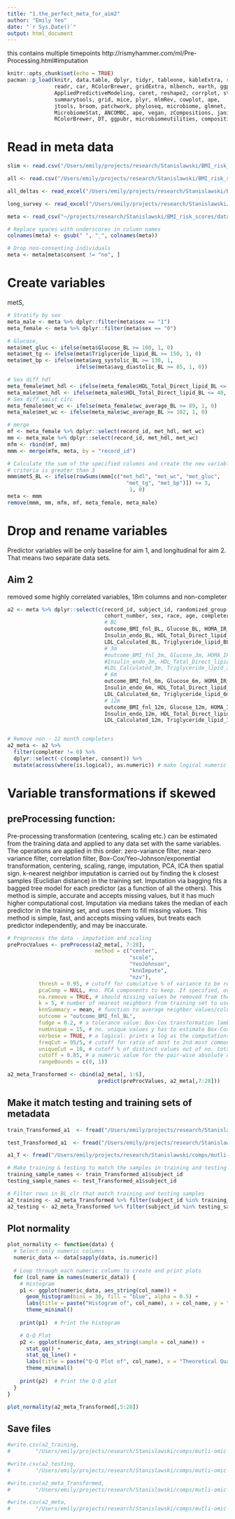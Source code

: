 ```yaml
---
title: "1.the_perfect_meta_for_aim2"
author: "Emily Yeo"
date: "`r Sys.Date()`"
output: html_document
---
```

this contains multiple timepoints
http://rismyhammer.com/ml/Pre-Processing.html#imputation

```r
knitr::opts_chunk$set(echo = TRUE)
pacman::p_load(knitr, data.table, dplyr, tidyr, tableone, kableExtra, readxl,
               readr, car, RColorBrewer, gridExtra, mlbench, earth, ggplot2, 
               AppliedPredictiveModeling, caret, reshape2, corrplot, stringr,
               summarytools, grid, mice, plyr, mlmRev, cowplot, ape,
               jtools, broom, patchwork, phyloseq, microbiome, glmnet, ISLR,
               MicrobiomeStat, ANCOMBC, ape, vegan, zCompositions, janitor,
               RColorBrewer, DT, ggpubr, microbiomeutilities, compositions)
```

# Read in meta data 
```r
slim <- read.csv("/Users/emily/projects/research/Stanislawski/BMI_risk_scores/new_meta_data/DRIFT_meta_deltas_03.12.2024.csv")

all <- read.csv("/Users/emily/projects/research/Stanislawski/BMI_risk_scores/new_meta_data/DRIFT_meta_longitudinal_03.12.2024.csv")

all_deltas <- read_excel("/Users/emily/projects/research/Stanislawski/BMI_risk_scores/new_meta_data/DRIFT2\ Analysis\ Data\ sets.xlsx", sheet = "longitudinal_delta")

long_survey <- read_excel("/Users/emily/projects/research/Stanislawski/BMI_risk_scores/new_meta_data/DRIFT2\ Analysis\ Data\ sets.xlsx", sheet = "longitudinal_survey")

meta <- read_csv("~/projects/research/Stanislawski/BMI_risk_scores/data/correct_meta_files/ashleys_meta/DRIFT_working_dataset_meta_deltas_filtered_05.21.2024.csv")

# Replace spaces with underscores in column names
colnames(meta) <- gsub(" ", "_", colnames(meta))

# Drop non-consenting individuals 
meta <- meta[meta$consent != "no", ]
```
# Create variables 
metS, 
```r
# Stratify by sex 
meta_male <- meta %>% dplyr::filter(meta$sex == "1")
meta_female <- meta %>% dplyr::filter(meta$sex == "0")

# Glucose, 
meta$met_gluc <- ifelse(meta$Glucose_BL >= 100, 1, 0)
meta$met_tg <- ifelse(meta$Triglyceride_lipid_BL >= 150, 1, 0)
meta$met_bp <- ifelse(meta$avg_systolic_BL >= 130, 1,
                      ifelse(meta$avg_diastolic_BL >= 85, 1, 0))

# Sex diff hdl
meta_female$met_hdl <- ifelse(meta_female$HDL_Total_Direct_lipid_BL <= 50, 1, 0)
meta_male$met_hdl <- ifelse(meta_male$HDL_Total_Direct_lipid_BL <= 40, 1, 0)
# Sex diff waist circ
meta_female$met_wc <- ifelse(meta_female$wc_average_BL >= 89, 1, 0)
meta_male$met_wc <- ifelse(meta_male$wc_average_BL >= 102, 1, 0)

# merge
mf <- meta_female %>% dplyr::select(record_id, met_hdl, met_wc)
mm <- meta_male %>% dplyr::select(record_id, met_hdl, met_wc)
mfm <- rbind(mf, mm)
mmm <- merge(mfm, meta, by = "record_id")

# Calculate the sum of the specified columns and create the new variable
# criteria is greater than 3
mmm$metS_BL <- ifelse(rowSums(mmm[c("met_hdl", "met_wc", "met_gluc", 
                                      "met_tg", "met_bp")]) >= 3, 
                                       1, 0)
meta <- mmm
remove(mmm, mm, mfm, mf, meta_female, meta_male)
```

# Drop and rename variables
Predictor variables will be only baseline for aim 1, and longitudinal for aim 2. That means two separate data sets. 

## Aim 2 
removed some highly correlated variables, 18m columns and non-completer
```r
a2 <- meta %>% dplyr::select(c(record_id, subject_id, randomized_group, consent,
                               cohort_number, sex, race, age, completer,
                               # BL
                               outcome_BMI_fnl_BL, Glucose_BL, HOMA_IR_BL, 
                               Insulin_endo_BL, HDL_Total_Direct_lipid_BL, 
                               LDL_Calculated_BL, Triglyceride_lipid_BL,
                               # 3m
                               #outcome_BMI_fnl_3m, Glucose_3m, HOMA_IR_3m,
                               #Insulin_endo_3m, HDL_Total_Direct_lipid_3m,
                               #LDL_Calculated_3m, Triglyceride_lipid_3m,
                               # 6m
                               outcome_BMI_fnl_6m, Glucose_6m, HOMA_IR_6m,
                               Insulin_endo_6m, HDL_Total_Direct_lipid_6m, 
                               LDL_Calculated_6m, Triglyceride_lipid_6m,
                               # 12m
                               outcome_BMI_fnl_12m, Glucose_12m, HOMA_IR_12m,
                               Insulin_endo_12m, HDL_Total_Direct_lipid_12m,
                               LDL_Calculated_12m, Triglyceride_lipid_12m))


# Remove non - 12 month completers 
a2_meta <- a2 %>% 
  filter(completer != 0) %>% 
  dplyr::select(-c(completer, consent)) %>%
  mutate(across(where(is.logical), as.numeric)) # make logical numeric
```

# Variable transformations if skewed 

## preProcessing function:
Pre-processing transformation (centering, scaling etc.) can be estimated from the training data and applied to any data set with the same variables.
The operations are applied in this order: zero-variance filter, near-zero variance filter, correlation filter, Box-Cox/Yeo-Johnson/exponential transformation, centering, scaling, range, imputation, PCA, ICA then spatial sign. 
k-nearest neighbor imputation is carried out by finding the k closest samples (Euclidian distance) in the training set. Imputation via bagging fits a bagged tree model for each predictor (as a function of all the others). This method is simple, accurate and accepts missing values, but it has much higher computational cost. Imputation via medians takes the median of each predictor in the training set, and uses them to fill missing values. This method is simple, fast, and accepts missing values, but treats each predictor independently, and may be inaccurate.

```r
# Preprocess the data - imputation and scaling 
preProcValues <- preProcess(a2_meta[, 7:28], 
                            method = c("center", 
                                       "scale", 
                                       "YeoJohnson",
                                       "knnImpute",
                                       "nzv"),
          thresh = 0.95, # cutoff for cumulative % of variance to be retained by PCA
          pcaComp = NULL, #no. PCA components to keep. If specified, over-rides thresh
          na.remove = TRUE, # should missing values be removed from the calculations
          k = 5, # number of nearest neighbors from training set to use for imputation
          knnSummary = mean, # function to average neighbor values/column during imputation
          outcome = "outcome_BMI_fnl_BL",
          fudge = 0.2, # a tolerance value: Box-Cox transformation lambda values
          numUnique = 15, # no. unique values y has to estimate Box-Cox transformation
          verbose = TRUE, # a logical: prints a log as the computations proceed
          freqCut = 95/5, # cutoff for ratio of most to 2nd most common value.
          uniqueCut = 10, # cutoff % of distinct values out of no. total samples
          cutoff = 0.85, # a numeric value for the pair-wise absolute correlation cutoff.
          rangeBounds = c(0, 1))

a2_meta_Transformed <- cbind(a2_meta[, 1:6], 
                             predict(preProcValues, a2_meta[,7:28]))
```

## Make it match testing and training sets of metadata

```r
train_Transformed_a1  <- fread("/Users/emily/projects/research/Stanislawski/comps/mutli-omic-predictions/data/clinical/transformed/aim1/train_samples_standard_clinical.csv")

test_Transformed_a1  <- fread("/Users/emily/projects/research/Stanislawski/comps/mutli-omic-predictions/data/clinical/transformed/aim1/test_samples_standard_clinical.csv")

a1_T <- fread("/Users/emily/projects/research/Stanislawski/comps/mutli-omic-predictions/data/clinical/transformed/aim1/a1_meta_Transformed_standard_clinical.csv")
```

```r
# Make training & testing to match the samples in training and testing of ANCOMBC
training_sample_names <- train_Transformed_a1$subject_id
testing_sample_names <- test_Transformed_a1$subject_id

# Filter rows in BL_clr that match training and testing samples 
a2_training <- a2_meta_Transformed %>% filter(subject_id %in% training_sample_names)
a2_testing <- a2_meta_Transformed %>% filter(subject_id %in% testing_sample_names)
```

## Plot normality

```r
plot_normality <- function(data) {
  # Select only numeric columns
  numeric_data <- data[sapply(data, is.numeric)]
  
  # Loop through each numeric column to create and print plots
  for (col_name in names(numeric_data)) {
    # Histogram
    p1 <- ggplot(numeric_data, aes_string(col_name)) +
      geom_histogram(bins = 30, fill = "blue", alpha = 0.5) +
      labs(title = paste("Histogram of", col_name), x = col_name, y = "Frequency") +
      theme_minimal()
    
    print(p1)  # Print the histogram

    # Q-Q Plot
    p2 <- ggplot(numeric_data, aes_string(sample = col_name)) +
      stat_qq() +
      stat_qq_line() +
      labs(title = paste("Q-Q Plot of", col_name), x = "Theoretical Quantiles", y = "Sample Quantiles") +
      theme_minimal()
    
    print(p2)  # Print the Q-Q plot
  }
}

plot_normality(a2_meta_Transformed[,5:28])
```


## Save files

```r
#write.csv(a2_training, 
#        "/Users/emily/projects/research/Stanislawski/comps/mutli-omic-predictions/data/clinical/transformed/aim2/a2_train_samples_standard_clinical.csv")

#write.csv(a2_testing, 
#        "/Users/emily/projects/research/Stanislawski/comps/mutli-omic-predictions/data/clinical/transformed/aim2/a2_test_samples_standard_clinical.csv")

#write.csv(a2_meta_Transformed, 
#        "/Users/emily/projects/research/Stanislawski/comps/mutli-omic-predictions/data/clinical/transformed/aim2/a2_meta_Transformed_standard_clinical.csv")

#write.csv(a2_meta, 
#        "/Users/emily/projects/research/Stanislawski/comps/mutli-omic-predictions/data/clinical/transformed/aim2/a2_meta_not_Transformed_standard_clinical.csv")
```

